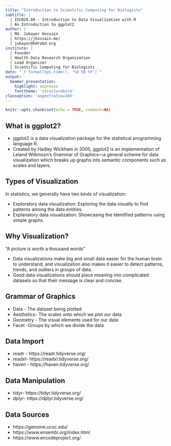 ```yaml
---
title: "Introduction to Scientific Computing for Biologists"
subtitle: |
  | ISCB20.09 - Introduction to Data Visualization with R
  | An Introduction to ggplot2
author: | 
  | Md. Jubayer Hossain
  | https://jhossain.me/
  | jubayer@hdrobd.org 
institute: | 
  | Founder 
  | Health Data Research Organization
  | Lead Organizer
  | Scientific Computing for Biologists 
date: "`r format(Sys.time(), '%d %B %Y')`"
output: 
  beamer_presentation:
    highlight: espresso
    fonttheme: 'structurebold'
classoption: 'aspectratio=169'
---
```


```r
knitr::opts_chunk$set(echo = TRUE, comment=NA)
```

## What is ggplot2?{.t}
- ggplot2 is a data visualization package for the statistical programming language R.
- Created by Hadley Wickham in 2005, ggplot2 is an implementation of Leland Wilkinson’s Grammar of Graphics—a general scheme for data visualization which breaks up graphs into semantic components such as scales and layers.

## Types of Visualization{.t}
In statistics, we generally have two kinds of visualization:

- Exploratory data visualization: Exploring the data visually to find patterns among the data entities.
- Explanatory data visualization: Showcasing the identified patterns using simple graphs.

## Why Visualization?{.t}
“A picture is worth a thousand words”

- Data visualizations make big and small data easier for the human brain to understand, and visualization also makes it easier to detect patterns, trends, and outliers in groups of data.
- Good data visualizations should place meaning into complicated datasets so that their message is clear and concise.

## Grammar of Graphics{.t}
- Data - The dataset being plotted
- Aesthetics- The scales onto which we plot our data
- Geometry - The visual elements used for our data
- Facet	-Groups by which we divide the data

## Data Import{.t}
- readr - https://readr.tidyverse.org/
- readxl- https://readxl.tidyverse.org/
- haven - https://haven.tidyverse.org/

## Data Manipulation{.t} 
- tidyr- https://tidyr.tidyverse.org/
- dplyr- https://dplyr.tidyverse.org/









## Data Sources{.t}
- https://genome.ucsc.edu/
- https://www.ensembl.org/index.html
- https://www.encodeproject.org/


